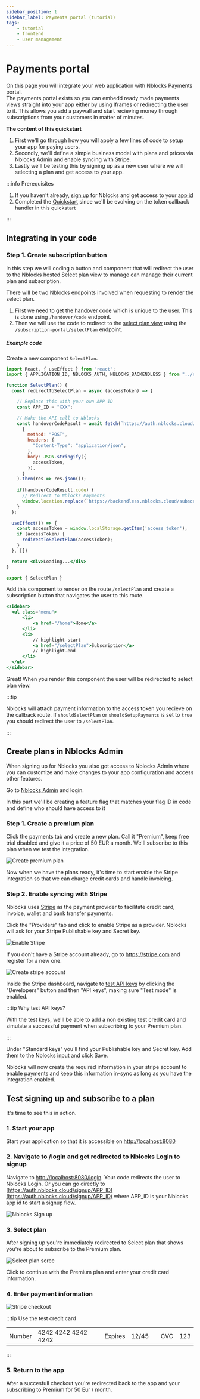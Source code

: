 ```yaml
---
sidebar_position: 1
sidebar_label: Payments portal (tutorial)
tags:
    - tutorial
    - frontend
    - user management
---
```




# Payments portal
On this page you will integrate your web application with Nblocks Payments portal.   
The payments portal exists so you can embedd ready made payments views straight into your app either by using Iframes or redirecting the user to it.
This allows you add a paywall and start recieving money through subscriptions from your customers in matter of minutes.
 
**The content of this quickstart**
1. First we'll go through how you will apply a few lines of code to setup your app for paying users.
1. Secondly, we'll define a simple business model with plans and prices via Nblocks Admin and enable syncing with Stripe.
1. Lastly we'll be testing this by signing up as a new user where we will selecting a plan and get access to your app.

:::info Prerequisites

1. If you haven't already, [sign up](/docs/getting-started/signup) for Nblocks and get access to your [app id](/docs/getting-started/id-and-keys)
1. Completed the [Quickstart](/docs/getting-started/quickstart) since we'll be evolving on the token callback handler in this quickstart

:::

## Integrating in your code

### Step 1. Create subscription button
In this step we will coding a button and component that will redirect the user to the Nblocks hosted Select plan view to manage can manage their current plan and subscription.

There will be two Nblocks endpoints involved when requesting to render the select plan.
1. First we need to get the [handover code](https://nebulr-group.github.io/nblocks-api-docs/#handover-code) which is unique to the user. This is done using `/handover/code` endpoint.
1. Then we will use the code to redirect to the [select plan view](https://nebulr-group.github.io/nblocks-api-docs/#subscription-portal-select-plan) using the `/subscription-portal/selectPlan` endpoint.

##### Example code
<Tabs>
<TabItem value="reactjs" label="ReactJS" default>

Create a new component `SelectPlan`.

```jsx
import React, { useEffect } from "react";
import { APPLICATION_ID, NBLOCKS_AUTH, NBLOCKS_BACKENDLESS } from "../nblocks/Globals";

function SelectPlan() {
  const redirectToSelectPlan = async (accessToken) => {

    // Replace this with your own APP ID
    const APP_ID = "XXX";

    // Make the API call to Nblocks
    const handoverCodeResult = await fetch(`https://auth.nblocks.cloud/handover/code/${APP_ID}`,
      {
        method: "POST",
        headers: {
          "Content-Type": "application/json",
        },
        body: JSON.stringify({
          accessToken,
        }),
      }
    ).then(res => res.json());
    
    if(handoverCodeResult.code) {
      // Redirect to Nblocks Payments
      window.location.replace(`https://backendless.nblocks.cloud/subscription-portal/selectPlan?code=${handoverCodeResult.code}`); 
    }
  };

  useEffect(() => {
    const accessToken = window.localStorage.getItem('access_token');
    if (accessToken) {
      redirectToSelectPlan(accessToken);
    }
  }, [])

  return <div>Loading...</div>
}

export { SelectPlan }
```

Add this component to render on the route `/selectPlan` and create a subscription button that navigates the user to this route.

```jsx
<sidebar>
  <ul class="menu">
      <li>
          <a href="/home">Home</a>
      </li>
      <li>
          // highlight-start
          <a href="/selectPlan">Subscription</a>
          // highlight-end
      </li>
  </ul>
</sidebar>
```

Great! When you render this component the user will be redirected to select plan view. 
</TabItem>

<TabItem value="pseudo" label="Can't find your stack?" default>
  <PseudoCode/>
</TabItem>

</Tabs>

:::tip 

Nblocks will attach payment information to the access token you recieve on the callback route. 
If `shouldSelectPlan` or `shouldSetupPayments` is set to `true` you should redirect the user to `/selectPlan`.

:::

## Create plans in Nblocks Admin
When signing up for Nblocks you also got access to Nblocks Admin where you can customize and make changes to your app configuration and access other features.

Go to [Nblocks Admin](https://admin.nblocks.cloud) and login.

In this part we'll be creating a feature flag that matches your flag ID in code and define who should have access to it

### Step 1. Create a premium plan
Click the payments tab and create a new plan. Call it "Premium", keep free trial disabled and give it a price of 50 EUR a month. We'll subscribe to this plan when we test the integration.

![Create premium plan](../assets/payments/create-premium-plan.png)

Now when we have the plans ready, it's time to start enable the Stripe integration so that we can charge credit cards and handle invoicing. 

### Step 2. Enable syncing with Stripe
Nblocks uses [Stripe](https://stripe.com) as the payment provider to facilitate credit card, invoice, wallet and bank transfer payments.

Click the "Providers" tab and click to enable Stripe as a provider. Nblocks will ask for your Stripe Publishable key and Secret key.

![Enable Stripe](../assets/payments/connect-to-stripe.png)

If you don't have a Stripe account already, go to https://stripe.com and register for a new one.

![Create stripe account](../assets/payments/create-stripe-account.png)

Inside the Stripe dashboard, navigate to [test API keys](https://dashboard.stripe.com/test/apikeys) by clicking the "Developers" button and then "API keys", making sure "Test mode" is enabled.

:::tip Why test API keys?

With the test keys, we'll be able to add a non existing test credit card and simulate a successful payment when subscribing to your Premium plan.

:::

Under "Standard keys" you'll find your Publishable key and Secret key. Add them to the Nblocks input and click Save.

Nblocks will now create the required information in your stripe account to enable payments and keep this information in-sync as long as you have the integration enabled.

## Test signing up and subscribe to a plan
It's time to see this in action.

### 1. Start your app
Start your application so that it is accessible on [http://localhost:8080](http://localhost:8080)

### 2. Navigate to /login and get redirected to Nblocks Login to signup
Navigate to [http://localhost:8080/login](http://localhost:8080/login). Your code redirects the user to Nblocks Login.
Or you can go directly to [https://auth.nblocks.cloud/signup/APP_ID](https://auth.nblocks.cloud/signup/APP_ID) where APP_ID is your Nblocks app id to start a signup flow.

![Nblocks Sign up](../assets/nblocks-login/signup-screen.png)

### 3. Select plan
After signing up you're immediately redirected to Select plan that shows you're about to subscribe to the Premium plan.

![Select plan scree](../assets/payments/select-plan-screen.png)

Click to continue with the Premium plan and enter your credit card information.

### 4. Enter payment information
![Stripe checkout](../assets/payments/stripe-checkout.png)

:::tip Use the test credit card

|          |                      |          |          |         |          |          |         |
| -------- | -------              | -------- | -------- | ------- | -------- | -------- | ------- |
| Number   | 4242 4242 4242 4242  |          | Expires  | 12/45   |          | CVC      | 123     | 

:::

### 5. Return to the app
After a succesfull checkout you're redirected back to the app and your subscribing to Premium for 50 Eur / month.